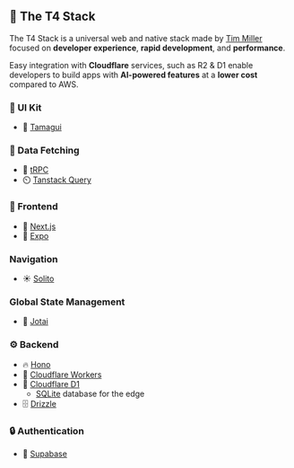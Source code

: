 ## 🍔 The T4 Stack

The T4 Stack is a universal web and native stack made by [Tim Miller](https://twitter.com/ogtimothymiller) focused on **developer experience**, **rapid development**, and **performance**.

Easy integration with **Cloudflare** services, such as R2 & D1 enable developers to build apps with **AI-powered features** at a **lower cost** compared to AWS.

### 📐 UI Kit

- 🎨 [Tamagui](https://tamagui.dev)

### 📡 Data Fetching

- 🔄 [tRPC](https://trpc.io)
- ⏲️ [Tanstack Query](https://tanstack.com/query/latest)

### 🔮 Frontend

- 🔗 [Next.js](https://nextjs.org)
- 📱 [Expo](https://expo.io)

### Navigation

- ☀️ [Solito](https://solito.dev)

### Global State Management

- 🧩 [Jotai](https://jotai.org)

### ⚙️ Backend

- 🔥 [Hono](https://hono.dev)
- 💚 [Cloudflare Workers](https://workers.cloudflare.com)
- 📁 [Cloudflare D1](http://d1.cloudflare.com)
  - [SQLite](<(https://sqlite.org)>) database for the edge
- 🗄️ [Drizzle](https://drizzle.dev)

### 🔒 Authentication

- 🔑 [Supabase](https://supabase.com)
